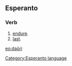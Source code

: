 ==Esperanto==
===Verb===
# [[endure]].
# [[last]].

[[eo:daŭri]]
[[Category:Esperanto language]]
{{Universala Vortaro}}